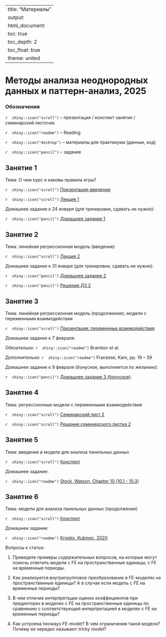 
---
title: "Материалы"
output: 
  html_document:
    toc: true
    toc_depth: 2
    toc_float: true
    theme: united
---
# Методы анализа неоднородных данных и паттерн-анализ, 2025
 

### Обозначения
 
`r  shiny::icon("scroll")` -- презентация / конспект занятия / семинарский листочек
 
`r  shiny::icon("readme")` -- Reading
 
`r  shiny::icon("desktop")` -- материалы для практикума (данные, код)
 
`r  shiny::icon("pencil")` -- задание 
 
## Занятие 1
 
Тема: О чем курс и каковы правила игры? 
  
`r  shiny::icon("scroll")` <a href="MApolit_intro_2025.pdf" title=>Презентация-введение</a> 

`r  shiny::icon("scroll")` <a href="MApolit_lecture1_2025.pdf" title=>Лекция 1</a> 

Домашнее задание к 24 января (для тренировки, сдавать не нужно): 
 
`r  shiny::icon("pencil")` <a href="MApolit_hw1_2025.pdf" title=>Домашнее задание 1 </a> 

## Занятие 2
 
Тема: линейная регрессионная модель (введение)

`r  shiny::icon("scroll")` <a href="MApolit_lecture2_2025.pdf" title=>Лекция 2</a>

Домашнее задание к 31 января (для тренировки, сдавать не нужно): 
 
`r  shiny::icon("pencil")` <a href="MApolit_hw2_2025.pdf" title=>Домашнее задание 2 </a> 
 
`r  shiny::icon("pencil")` <a href="MApolit_hw2_solution.pdf" title=>Решение ДЗ 2 </a> 

## Занятие 3
 
Тема: линейная регрессионная модель (продолжение); модели с переменными взаимодействия

`r  shiny::icon("scroll")` <a href="MApolit_interactions.pdf" title=>Презентация: переменные взаимодействия</a>

Домашнее задание к 7 февраля: 
 
Обязательно: `r  shiny::icon("readme")` Brambor et al.

Дополнительно: `r  shiny::icon("readme")` Franzese, Kam, pp. 19 -- 39 

Домашнее задание к 9 февраля (бонусное, выполняется по желанию): 
 
`r  shiny::icon("pencil")` <a href="MApolit_hw3_bonus.pdf" title=>Домашнее задание 3 (бонусное) </a> 

## Занятие 4
 
Тема: регрессионные модели с переменными взаимодействия

`r  shiny::icon("scroll")` <a href="MApolit_seminar2.pdf" title=>Семинарский лист 2</a>

`r  shiny::icon("scroll")` <a href="MApolit_seminar2_solution.pdf" title=>Решение семинарского листка 2</a>

## Занятие 5 

Тема: введение в модели для анализа панельных данных

`r  shiny::icon("scroll")` <a href="FE--part-1-.html" title=>Конспект</a>

Домашнее задание: 
 
`r  shiny::icon("readme")`  <a href="https://disk.yandex.ru/i/G9DO5ZMwYmP2Mw" title=>Stock, Watson, Chapter 10 (10.1 - 10.3)</a>  

## Занятие 6

Тема: модели для анализа панельных данных (продолжение)

`r  shiny::icon("scroll")` <a href="MApolit_lecture_FE_RE.html" title=>Конспект</a>

Домашнее задание: 
 
`r  shiny::icon("readme")`  <a href="https://disk.yandex.ru/i/V6oQg2xZeysiDg" title=>Kropko, Kubinec, 2020</a>  
 
Вопросы к статье:
 
1) Приведите примеры содержательных вопросов, на которые могут помочь ответить модели с FE на пространственные единицы; с FE на временные периоды.
 
2) Как реализуется внутригрупповое преобразование в FE-моделях на пространственные единицы? А в случае если модель с FE на временные периоды? 
 
3) В чем отличие интерпретации оценок коэффициентов при предикторах в моделях с FE на пространственные единицы по сравнению с соответствующей интерпретацией в моделях с FE на временные периоды?  
 
4) Как устроена twoways FE-model? В чем ограничения такой модели? Почему ее нередко называют tricky model? 

